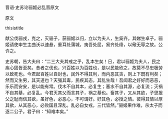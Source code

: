 


晋语·史苏论骊姬必乱晋原文

原文

thisistitle

献公伐骊戎，克之，灭骊子，获骊姬以归，立以为夫人，生奚齐。其娣生卓子。骊姬请使申生主曲沃以速悬，重耳处蒲城，夷吾处屈，奚齐处绛，以儆无辱之故。公许之。

史苏朝，告大夫曰：“二三大夫其戒之乎，乱本生矣！日，君以骊姬为夫人，民之疾心固皆至矣。昔者之伐也，兴百姓以为百姓也，是以民能欣之，故莫不尽忠极劳以致死也。今君起百姓以自封也，民外不得其利，而内恶其贪，则上下既有判矣；然而又生男，其天道也？天强其毒，民疾其态，其乱生哉！吾闻君之好好而恶恶，乐乐而安安，是以能有常。伐木不自其本，必复生；塞水不自其源，必复流；灭祸不自其基，必复乱。今君灭其父而言其子，祸之基也。畜其子，又从其欲，子思报父之耻而信其欲，虽好色，必恶心，不可谓好。好其色，必授之情。彼得其情以厚其欲，从其恶心，必败国且深乱。乱必自女戎，三代皆然。”骊姬果作难，杀太子而逐二公子。君子曰：“知难本矣。”

